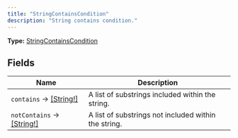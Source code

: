 ```yaml
---
title: "StringContainsCondition"
description: "String contains condition."
---
```


**Type:** [StringContainsCondition](/api-reference/types/stringcontainscondition)

## Fields

| Name | Description |
|------|-------------|
| `contains` → [[String!]](/api-reference/types/string) | A list of substrings included within the string. |
| `notContains` → [[String!]](/api-reference/types/string) | A list of substrings not included within the string. |

